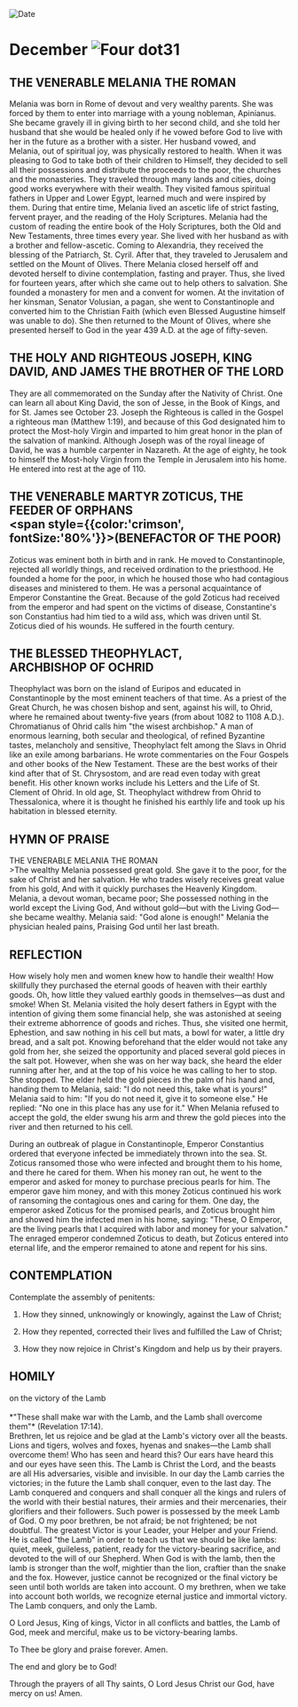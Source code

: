 
<RunningHead />
<Image src="/title-imprint.png" height={68} width={50} alt="Date" className="title-imprint"/>

# <div id="date">December <Image className="four-dot" src="/four-dot.png" height={15} width={15} alt="Four dot" />31</div>

## THE VENERABLE MELANIA THE ROMAN

Melania was born in Rome of devout and very wealthy parents. She was forced by them to enter into marriage with a young nobleman, Apinianus. She became gravely ill in giving birth to her second child, and she told her husband that she would be healed only if he vowed before God to live with her in the future as a brother with a sister. Her husband vowed, and Melania, out of spiritual joy, was physically restored to health. When it was pleasing to God to take both of their children to Himself, they decided to sell all their possessions and distribute the proceeds to the poor, the churches and the monasteries. They traveled through many lands and cities, doing good works everywhere with their wealth. They visited famous spiritual fathers in Upper and Lower Egypt, learned much and were inspired by them. During that entire time, Melania lived an ascetic life of strict fasting, fervent prayer, and the reading of the Holy Scriptures. Melania had the custom of reading the entire book of the Holy Scriptures, both the Old and New Testaments, three times every year. She lived with her husband as with a brother and fellow-ascetic. Coming to Alexandria, they received the blessing of the Patriarch, St. Cyril. After that, they traveled to Jerusalem and settled on the Mount of Olives. There Melania closed herself off and devoted herself to divine contemplation, fasting and prayer. Thus, she lived for fourteen years, after which she came out to help others to salvation. She founded a monastery for men and a convent for women. At the invitation of her kinsman, Senator Volusian, a pagan, she went to Constantinople and converted him to the Christian Faith (which even Blessed Augustine himself was unable to do). She then returned to the Mount of Olives, where she presented herself to God in the year 439 A.D. at the age of fifty-seven.

## THE HOLY AND RIGHTEOUS JOSEPH, KING DAVID, AND JAMES THE BROTHER OF THE LORD

They are all commemorated on the Sunday after the Nativity of Christ. One can learn all about King David, the son of Jesse, in the Book of Kings, and for St. James see October 23. Joseph the Righteous is called in the Gospel a righteous man (Matthew 1:19), and because of this God designated him to protect the Most-holy Virgin and imparted to him great honor in the plan of the salvation of mankind. Although Joseph was of the royal lineage of David, he was a humble carpenter in Nazareth. At the age of eighty, he took to himself the Most-holy Virgin from the Temple in Jerusalem into his home. He entered into rest at the age of 110.

## THE VENERABLE MARTYR ZOTICUS, THE FEEDER OF ORPHANS<br /><span style={{color:'crimson', fontSize:'80%'}}>(BENEFACTOR OF THE POOR)</span>

Zoticus was eminent both in birth and in rank. He moved to Constantinople, rejected all worldly things, and received ordination to the priesthood. He founded a home for the poor, in which he housed those who had contagious diseases and ministered to them. He was a personal acquaintance of Emperor Constantine the Great. Because of the gold Zoticus had received from the emperor and had spent on the victims of disease, Constantine's son Constantius had him tied to a wild ass, which was driven until St. Zoticus died of his wounds. He suffered in the fourth century.

## THE BLESSED THEOPHYLACT,<br />ARCHBISHOP OF OCHRID

Theophylact was born on the island of Euripos and educated in Constantinople by the most eminent teachers of that time. As a priest of the Great Church, he was chosen bishop and sent, against his will, to Ohrid, where he remained about twenty-five years (from about 1082 to 1108 A.D.). Chromatianus of Ohrid calls him "the wisest archbishop." A man of enormous learning, both secular and theological, of refined Byzantine tastes, melancholy and sensitive, Theophylact felt among the Slavs in Ohrid like an exile among barbarians. He wrote commentaries on the Four Gospels and other books of the New Testament. These are the best works of their kind after that of St. Chrysostom, and are read even today with great benefit. His other known works include his Letters and the Life of St. Clement of Ohrid. In old age, St. Theophylact withdrew from Ohrid to Thessalonica, where it is thought he finished his earthly life and took up his habitation in blessed eternity.


## HYMN OF PRAISE
<div style={{textAlign:'center', color:'crimson', fontWeight:'bold'}}>
THE VENERABLE MELANIA THE ROMAN
</div>
>The wealthy Melania possessed great gold.  
She gave it to the poor, for the sake of Christ and her salvation.  
He who trades wisely receives great value from his gold,  
And with it quickly purchases the Heavenly Kingdom.  
Melania, a devout woman, became poor;  
She possessed nothing in the world except the Living God,  
And without gold—but with the Living God—she became wealthy.  
Melania said: "God alone is enough!"  
Melania the physician healed pains,  
Praising God until her last breath.  


## REFLECTION
How wisely holy men and women knew how to handle their wealth! How skillfully they purchased the eternal goods of heaven with their earthly goods. Oh, how little they valued earthly goods in themselves—as dust and smoke! When St. Melania visited the holy desert fathers in Egypt with the intention of giving them some financial help, she was astonished at seeing their extreme abhorrence of goods and riches. Thus, she visited one hermit, Ephestion, and saw nothing in his cell but mats, a bowl for water, a little dry bread, and a salt pot. Knowing beforehand that the elder would not take any gold from her, she seized the opportunity and placed several gold pieces in the salt pot. However, when she was on her way back, she heard the elder running after her, and at the top of his voice he was calling to her to stop. She stopped. The elder held the gold pieces in the palm of his hand and, handing them to Melania, said: "I do not need this, take what is yours!" Melania said to him: "If you do not need it, give it to someone else." He replied: "No one in this place has any use for it." When Melania refused to accept the gold, the elder swung his arm and threw the gold pieces into the river and then returned to his cell.

During an outbreak of plague in Constantinople, Emperor Constantius ordered that everyone infected be immediately thrown into the sea. St. Zoticus ransomed those who were infected and brought them to his home, and there he cared for them. When his money ran out, he went to the emperor and asked for money to purchase precious pearls for him. The emperor gave him money, and with this money Zoticus continued his work of ransoming the contagious ones and caring for them. One day, the emperor asked Zoticus for the promised pearls, and Zoticus brought him and showed him the infected men in his home, saying: "These, O Emperor, are the living pearls that I acquired with labor and money for your salvation." The enraged emperor condemned Zoticus to death, but Zoticus entered into eternal life, and the emperor remained to atone and repent for his sins.


## CONTEMPLATION

Contemplate the assembly of penitents:

1. How they sinned, unknowingly or knowingly, against the Law of Christ;

2. How they repented, corrected their lives and fulfilled the Law of Christ;

3. How they now rejoice in Christ's Kingdom and help us by their prayers.


## HOMILY
<div style={{textAlign:'center', color:'crimson', fontWeight:'bold'}}>
on the victory of the Lamb
</div>
<br />
<div style={{textAlign:'right'}}>
*"These shall make war with the Lamb, and the Lamb shall overcome them"* (Revelation 17:14).
</div>
Brethren, let us rejoice and be glad at the Lamb's victory over all the beasts. Lions and tigers, wolves and foxes, hyenas and snakes—the Lamb shall overcome them! Who has seen and heard this? Our ears have heard this and our eyes have seen this. The Lamb is Christ the Lord, and the beasts are all His adversaries, visible and invisible. In our day the Lamb carries the victories; in the future the Lamb shall conquer, even to the last day. The Lamb conquered and conquers and shall conquer all the kings and rulers of the world with their bestial natures, their armies and their mercenaries, their glorifiers and their followers. Such power is possessed by the meek Lamb of God. O my poor brethren, be not afraid; be not frightened; be not doubtful. The greatest Victor is your Leader, your Helper and your Friend. He is called "the Lamb" in order to teach us that we should be like lambs: quiet, meek, guileless, patient, ready for the victory-bearing sacrifice, and devoted to the will of our Shepherd. When God is with the lamb, then the lamb is stronger than the wolf, mightier than the lion, craftier than the snake and the fox. However, justice cannot be recognized or the final victory be seen until both worlds are taken into account. O my brethren, when we take into account both worlds, we recognize eternal justice and immortal victory. The Lamb conquers, and only the Lamb.

O Lord Jesus, King of kings, Victor in all conflicts and battles, the Lamb of God, meek and merciful, make us to be victory-bearing lambs.

To Thee be glory and praise forever. Amen.

The end and glory be to God!

Through the prayers of all Thy saints,
O Lord Jesus Christ our God, have mercy on us!
Amen.